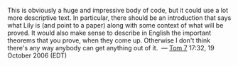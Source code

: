 This is obviously a huge and impressive body of code, but it could use a lot more descriptive text. In particular, there should be an introduction that says what Lily is (and point to a paper) along with some context of what will be proved. It would also make sense to describe in English the important theorems that you prove, when they come up. Otherwise I don't think there's any way anybody can get anything out of it. &nbsp;&mdash;&nbsp;[[User:Tom7|Tom 7]] 17:32, 19 October 2006 (EDT)